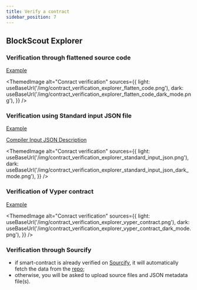 ```yaml
---
title: Verify a contract
sidebar_position: 7
---
```


## BlockScout Explorer


### Verification through flattened source code

[Example](https://explorer.mainnet.aurora.dev/address/0x9c821E39610376E755D903AEBfB0c5713A651622/verify-via-flattened-code/new)

<ThemedImage
  alt="Conract verification"
  sources={{
    light: useBaseUrl('/img/contract_verification_explorer_flatten_code.png'),
    dark: useBaseUrl('/img/contract_verification_explorer_flatten_code_dark_mode.png'),
  }}
/>

### Verification using Standard input JSON file

[Example](https://explorer.mainnet.aurora.dev/address/0x9c821E39610376E755D903AEBfB0c5713A651622/verify-via-standard-json-input/new)

[Compiler Input JSON Description](https://docs.soliditylang.org/en/latest/using-the-compiler.html#input-description)

<ThemedImage
  alt="Conract verification"
  sources={{
    light: useBaseUrl('/img/contract_verification_explorer_standard_input_json.png'),
    dark: useBaseUrl('/img/contract_verification_explorer_standard_input_json_dark_mode.png'),
  }}
/>

### Verification of Vyper contract

[Example](https://explorer.mainnet.aurora.dev/address/0x9c821E39610376E755D903AEBfB0c5713A651622/contract_verifications/new)

<ThemedImage
  alt="Conract verification"
  sources={{
    light: useBaseUrl('/img/contract_verification_explorer_vyper_contract.png'),
    dark: useBaseUrl('/img/contract_verification_explorer_vyper_contract_dark_mode.png'),
  }}
/>

### Verification through Sourcify

- if smart-contract is already verified on [Sourcify](https://sourcify.dev/), it will automatically fetch the data from the [repo](https://repo.sourcify.dev/select-contract/);
- otherwise, you will be asked to upload source files and JSON metadata file(s).
